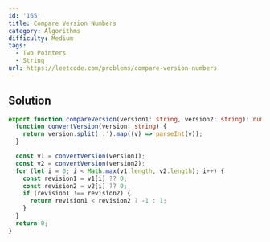 ```yaml
---
id: '165'
title: Compare Version Numbers
category: Algorithms
difficulty: Medium
tags:
  - Two Pointers
  - String
url: https://leetcode.com/problems/compare-version-numbers
---
```


## Solution

```typescript showLineNumbers
export function compareVersion(version1: string, version2: string): number {
  function convertVersion(version: string) {
    return version.split('.').map((v) => parseInt(v));
  }

  const v1 = convertVersion(version1);
  const v2 = convertVersion(version2);
  for (let i = 0; i < Math.max(v1.length, v2.length); i++) {
    const revision1 = v1[i] ?? 0;
    const revision2 = v2[i] ?? 0;
    if (revision1 !== revision2) {
      return revision1 < revision2 ? -1 : 1;
    }
  }
  return 0;
}
```
